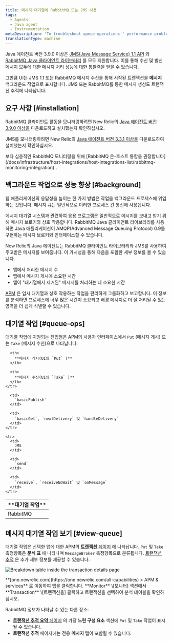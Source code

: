 ```yaml
---
title: 메시지 대기열에 RabbitMQ 또는 JMS 사용
tags:
  - Agents
  - Java agent
  - Instrumentation
metaDescription: 'To troubleshoot queue operations'' performance problems, use RabbitMQ with New Relic APM for Java applications.'
translationType: machine
---
```



Java 에이전트 버전 3.9.0 이상은 [JMS(Java Message Service) 1.1 API](https://docs.oracle.com/javaee/7/api/javax/jms/package-summary.html#package.description) 와 [RabbitMQ Java 클라이언트 라이브러리](https://www.rabbitmq.com/java-client.html) 를 모두 지원합니다. 이를 통해 수신 및 발신 메시지 모두에 대한 메시지 처리 성능에 대한 통찰력을 얻을 수 있습니다.

그만큼 <InlinePopover type="apm"/>UI는 JMS 1.1 또는 RabbitMQ 메시지 수신을 통해 시작된 트랜잭션을 **메시지** 백그라운드 작업으로 표시합니다. JMS 또는 RabbitMQ를 통한 메시지 생성도 트랜잭션 추적에 나타납니다.

## 요구 사항 [#installation]

RabbitMQ 클라이언트 활동을 모니터링하려면 New Relic의 [Java 에이전트 버전 3.9.0 이상을](/docs/release-notes/agent-release-notes/java-release-notes) 다운로드하고 설치했는지 확인하십시오.

JMS를 모니터링하려면 New Relic의 [Java 에이전트 버전 3.3.1 이상을](/docs/release-notes/agent-release-notes/java-release-notes/java-agent-331) 다운로드하여 설치했는지 확인하십시오.

<Callout variant="tip">
  보다 심층적인 RabbitMQ 모니터링을 위해 [RabbitMQ 온-호스트 통합을 권장합니다](/docs/infrastructure/host-integrations/host-integrations-list/rabbitmq-monitoring-integration) .
</Callout>

## 백그라운드 작업으로 성능 향상 [#background]

웹 애플리케이션의 응답성을 높이는 한 가지 방법은 작업을 백그라운드 프로세스에 위임하는 것입니다. 메시지 큐는 일반적으로 이러한 프로세스 간 통신에 사용됩니다.

메시지 대기열 시스템과 관련하여 응용 프로그램은 일반적으로 메시지를 보내고 받기 위해 메시지 브로커와 상호 작용합니다. RabbitMQ Java 클라이언트 라이브러리를 사용하면 Java 애플리케이션이 AMQP(Advanced Message Queuing Protocol) 0.9를 구현하는 메시지 브로커와 인터페이스할 수 있습니다.

New Relic의 Java 에이전트는 RabbitMQ 클라이언트 라이브러리와 JMS를 사용하여 주고받은 메시지를 보여줍니다. 이 가시성을 통해 다음을 포함한 세부 정보를 볼 수 있습니다.

* 앱에서 처리한 메시지 수
* 앱에서 메시지 게시에 소요한 시간
* 앱이 "대기열에서 제거된" 메시지를 처리하는 데 소요한 시간

[APM](#view-queue) 은 임시 대기열과 상호 작용하는 작업을 편리하게 그룹화하고 보고합니다. 이 정보를 분석하면 프로세스에 너무 많은 시간이 소요되고 배경 메시지로 더 잘 처리될 수 있는 영역을 더 쉽게 식별할 수 있습니다.

## 대기열 작업 [#queue-ops]

대기열 작업에 지원되는 진입점은 APM의 사용자 인터페이스에서 `Put` (메시지 게시) 또는 `Take` (메시지 수신)으로 나타납니다.

<table>
  <thead>
    <tr>
      <th width={150}>
        **대기열 작업**
      </th>

      <th>
        **메시지 게시(UI의 `Put` )**
      </th>

      <th>
        **메시지 수신(UI의 `Take` )**
      </th>
    </tr>
  </thead>

  <tbody>
    <tr>
      <td>
        RabbitMQ
      </td>

      <td>
        `basicPublish`
      </td>

      <td>
        `basicGet`, `nextDelivery` 및 `handleDelivery`
      </td>
    </tr>

    <tr>
      <td>
        JMS
      </td>

      <td>
        `send`
      </td>

      <td>
        `receive`, `receiveNoWait` 및 `onMessage`
      </td>
    </tr>
  </tbody>
</table>

## 메시지 대기열 작업 보기 [#view-queue]

대기열 작업은 선택한 앱에 대한 APM의 [**트랜잭션** 페이지](/docs/apm/applications-menu/monitoring/transactions-dashboard) 에 나타납니다. `Put` 및 `Take` 측정항목은 **분석 표** 에 나타나며 `MessageBroker` 측정항목으로 분류됩니다. [트랜잭션 추적](/docs/apm/transactions/transaction-traces/transaction-traces) 은 추가 세부 정보를 제공할 수 있습니다.

<img
  title="Breakdown table inside the transaction details page"
  alt="Breakdown table inside the transaction details page"
  src={apmBreakdownTable}
/>

<figcaption>
  **[one.newrelic.com](https://one.newrelic.com/all-capabilities) > APM & services** 로 이동하여 앱을 클릭합니다. **Monitor** \[모니터] 섹션에서 **Transaction** \[트랜잭션을] 클릭하고 트랜잭션을 선택하여 분석 테이블을 확인하십시오.
</figcaption>

RabbitMQ 정보가 나타날 수 있는 다른 장소:

* [**트랜잭션 추적 요약** 페이지](/docs/apm/transactions/transaction-traces/transaction-trace-summary) 의 가장 **느린 구성 요소** 섹션에 `Put` 및 `Take` 작업이 표시될 수 있습니다.
* **트랜잭션 추적** 페이지에는 전용 **메시지** 탭이 포함될 수 있습니다.